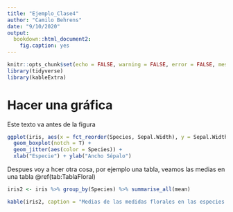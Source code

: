 ```yaml
---
title: "Ejemplo_Clase4"
author: "Camilo Behrens"
date: "9/10/2020"
output: 
  bookdown::html_document2:
    fig.caption: yes
---
```


```r
knitr::opts_chunk$set(echo = FALSE, warning = FALSE, error = FALSE, message = FALSE)
library(tidyverse)
library(kableExtra)
```

# Hacer una gráfica

Este texto va antes de la figura

```r
ggplot(iris, aes(x = fct_reorder(Species, Sepal.Width), y = Sepal.Width)) + 
  geom_boxplot(notch = T) + 
  geom_jitter(aes(color = Species)) + 
  xlab("Especie") + ylab("Ancho Sépalo")
```


Despues voy a hcer otra cosa, por ejemplo una tabla, veamos las medias en una tabla
\@ref(tab:TablaFloral)

```r
iris2 <- iris %>% group_by(Species) %>% summarise_all(mean)

```

```r
kable(iris2, caption = "Medias de las medidas florales en las especies del genero Iris") %>% kable_styling(bootstrap_options = c("striped"))
```

